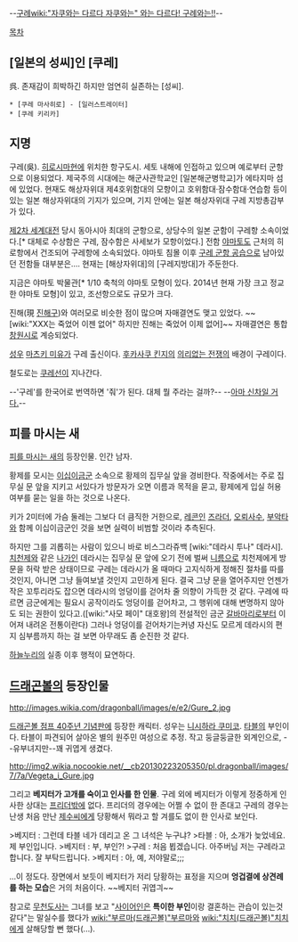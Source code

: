 --[[구례]][[wiki:"자쿠와는 다르다 자쿠와는" 와는 다르다! 구례와는!!]]--

[[목차]]
== [일본의 성씨]인 [쿠레] ==
呉. 존재감이 희박하긴 하지만 엄연히 실존하는 [성씨].

 * [쿠레 마사히로] - [일러스트레이터]
 * [쿠레 키리카]

== 지명 ==

{{{#!html
<iframe src="https://www.google.com/maps/embed?pb=!1m14!1m12!1m3!1d52765.307465537364!2d132.53480476206002!3d34.25283747070685!2m3!1f0!2f0!3f0!3m2!1i1024!2i768!4f13.1!5e0!3m2!1sko!2skr!4v1400800258627" width="600" height="450" frameborder="0" style="border:0"></iframe>
}}}

구레(吳). [[히로시마]]현에 위치한 항구도시. 세토 내해에 인접하고 있으며 예로부터 군항으로 이용되었다. 제국주의 시대에는 해군사관학교인 [일본해군병학교]가 에타지마 섬에 있었다. 현재도 해상자위대 제4호위함대의 모항이고 호위함대·잠수함대·연습함 등이 있는 일본 해상자위대의 기지가 있으며, 기지 안에는 일본 해상자위대 구레 지방총감부가 있다.

[[제2차 세계대전]] 당시 동아시아 최대의 군항으로, 상당수의 일본 군함이 구레항 소속이었다.[* 대체로 수상함은 구레, 잠수함은 사세보가 모항이었다.] 전함 [[야마토]]도 근처의 히로항에서 건조되어 구레항에 소속되었다. 야마토 침몰 이후 [[구레 군항 공습]]으로 남아있던 전함들 대부분은…. 현재는 [해상자위대]의 [구레지방대]가 주둔한다.

지금은 야마토 박물관[* 1/10 축척의 야마토 모형이 있다. 2014년 현재 가장 크고 정교한 야마토 모형]이 있고, 조선항으로도 규모가 크다.

진해(現 [[진해구]])와 여러모로 비슷한 점이 많으며 자매결연도 맺고 있었다. ~~[wiki:"XXX는 죽었어 이젠 없어" 하지만 진해는 죽었어 이제 없어]~~ 자매결연은 통합 [[창원]]시로 계승되었다.

[[성우]] [[마츠키 미유]]가 구레 출신이다. [[후카사쿠 킨지]]의 [[의리없는 전쟁]]의 배경이 구레이다. 

철도로는 [[쿠레선]]이 지나간다.

--'구레'를 한국어로 번역하면 '줘'가 된다. 대체 뭘 주라는 걸까?-- --[[히로시마 시티 네트워크|아마 신차일 거다.]]--
== 피를 마시는 새 ==
[[피를 마시는 새]]의 등장인물. 인간 남자.

황제를 모시는 [[이십이금군]] 소속으로 황제의 집무실 앞을 경비한다. 작중에서는 주로 집무실 문 앞을 지키고 서있다가 방문자가 오면 이름과 목적을 묻고, 황제에게 입실 허용 여부를 묻는 일을 하는 것으로 나온다.

키가 2미터에 가슴 둘레는 그보다 더 큼직한 거한으로, [[레콘]]인 [[즈라더]], [[오뢰사수]], [[부악타]]와 함께 이십이금군인 것을 보면 실력이 비범할 것이라 추측된다.

하지만 그를 괴롭히는 사람이 있으니 바로 비스그라쥬백 [wiki:"데라시 투나" 데라시]. [[치천제]]와 같은 [[나가]]인 데라시는 집무실 문 앞에 오기 전에 벌써 [[니름]]으로 치천제에게 방문을 허락 받은 상태이므로 구레는 데라시가 올 때마다 고지식하게 정해진 절차를 따를 것인지, 아니면 그냥 들여보낼 것인지 고민하게 된다.
결국 그냥 문을 열어주지만 언젠가 작은 꼬투리라도 잡으면 데라시의 엉덩이를 걷어차 줄 의향이 가득한 것 같다. 구레에 따르면 금군에게는 필요시 공작이라도 엉덩이를 걷어차고, 그 행위에 대해 변명하지 않아도 되는 권한이 있다고.([wiki:"사모 페이" 대호왕]의 전설적인 금군 [[갈바마리]]로부터 이어져 내려온 전통이란다)
그러나 엉덩이를 걷어차기는커녕 자신도 모르게 데라시의 편지 심부름까지 하는 걸 보면 아무래도 좀 순진한 것 같다.

[[하늘누리]]의 실종 이후 행적이 묘연하다.

== [[드래곤볼]]의 등장인물 ==
http://images.wikia.com/dragonball/images/e/e2/Gure_2.jpg

[[드래곤볼 점프 40주년 기념판]]에 등장한 캐릭터. 성우는 [[니시하라 쿠미코]].
[[타블]]의 부인이다. 타블이 파견되어 살아온 별의 원주민 여성으로 추정. 작고 둥글둥글한 외계인으로, --유부녀지만--꽤 귀엽게 생겼다.

http://img2.wikia.nocookie.net/__cb20130223205350/pl.dragonball/images/7/7a/Vegeta_i_Gure.jpg

그리고 '''베지터가 고개를 숙이고 인사를 한 인물'''. 구레 외에 베지터가 이렇게 정중하게 인사한 상대는 [[프리더]]밖에 없다. 프리더의 경우에는 어쩔 수 없이 한 존대고 구레의 경우는 난생 처음 만난 [[제수]]씨에게 당황해서 뭐라고 할 겨를도 없이 한 인사로 보인다.

>베지터 : 그런데 타블 네가 데리고 온 그 녀석은 누구냐?
>타블 : 아, 소개가 늦었네요. 제 부인입니다.
>베지터 : 부, 부인?!
>구레 : 처음 뵙겠습니다. 아주버님 저는 구레라고 합니다. 잘 부탁드립니다.
>베지터 : 아, 예, 저야말로;;;

...이 정도다. 장면에서 보듯이 베지터가 저리 당황하는 표정을 지으며 '''엉겁결에 상견례를 하는 모습'''은 거의 처음이다. ~~베지터 귀엽긔~~

참고로 [[무천도사]]는 그녀를 보고 "[[사이어인]]은 '''특이한 부인'''이랑 결혼하는 관습이 있는것 같다"는 말실수를 했다가 [[wiki:"부르마(드래곤볼)"부르마]]와 [[wiki:"치치(드래곤볼)"치치]]에게 살해당할 뻔 했다(...).
